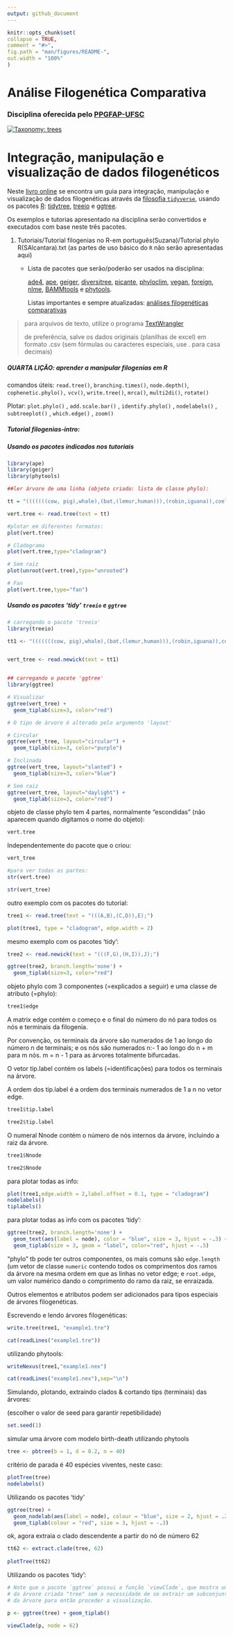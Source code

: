 ```yaml
---
output: github_document
---
```


<!-- README.md is generated from README.Rmd. Please edit that file -->

```r
knitr::opts_chunk$set(
collapse = TRUE,
comment = "#>",
fig.path = "man/figures/README-",
out.width = "100%"
)
```

# Análise Filogenética Comparativa

### Disciplina oferecida pelo [PPGFAP-UFSC](https://ppgfap.posgrad.ufsc.br/)

<!-- badges: start -->

[![Taxonomy: trees](https://img.shields.io/badge/taxonomy-trees-green.svg)](https://yulab-smu.top/treedata-book/chapter1.html#pc)

<!-- badges: end -->

# Integração, manipulação e visualização de dados filogenéticos

Neste [livro online](https://yulab-smu.top/treedata-book/index.html) se encontra um guia para integração, manipulação e visualização de dados filogenéticas através da [filosofia `tidyverse`](https://tidyverse.tidyverse.org/articles/manifesto.html), usando os pacotes [R](https://www.r-project.org): [tidytree](https://CRAN.R-project.org/package=tidytree), [treeio](https://doi.org/10.1093/molbev/msz240) e [ggtree](https://doi.org/10.1111/2041-210X.12628).

Os exemplos e tutorias apresentado na disciplina serão convertidos e executados com base neste três pacotes.

1.  Tutoriais/Tutorial filogenias no R-em português(Suzana)/Tutorial phylo R(SAlcantara).txt (as partes de uso básico do `R` não serão apresentadas aqui)

    -   Lista de pacotes que serão/poderão ser usados na disciplina:

        [ade4](https://cran.r-project.org/web/packages/ade4/index.html "ade4"), [ape](https://cran.r-project.org/web/packages/ape/index.html), [geiger](https://cran.r-project.org/web/packages/geiger/index.html), [diversitree](https://cran.r-project.org/web/packages/diversitree/index.html), [picante](https://cran.r-project.org/web/packages/picante/index.html), [phyloclim](https://cran.r-project.org/web/packages/phyloclim/index.html), [vegan](https://CRAN.R-project.org/package=vegan), [foreign](https://CRAN.R-project.org/package=foreign), [nlme](https://CRAN.R-project.org/package=nlme), [BAMMtools](https://cran.r-project.org/web/packages/BAMMtools/index.html) e [phytools](https://cran.r-project.org/web/packages/phytools/index.html).

        Listas importantes e sempre atualizadas: [análises filogenéticas comparativas](https://cran.r-project.org/web/views/Phylogenetics.html)

> para arquivos de texto, utilize o programa [TextWrangler](https://www.techtudo.com.br/tudo-sobre/textwrangler.html)
>
> de preferência, salve os dados originais (planilhas de excel) em formato .csv (sem fórmulas ou caracteres especiais, use . para casa decimais)

##### QUARTA LIÇÃO: aprender a manipular filogenias em R

comandos úteis: `read.tree()`, `branching.times()`, `node.depth()`, `cophenetic.phylo(),` `vcv()`, `write.tree()`, `mrca()`, `multi2di()`, `rotate()`

Plotar: `plot.phylo()` , `add.scale.bar()` , `identify.phylo()` , `nodelabels()` , `subtreeplot()` , `which.edge()` , `zoom()`

##### Tutorial filogenias-intro:

##### Usando os pacotes indicados nos tutoriais

```r

library(ape)
library(geiger)
library(phytools)

##ler árvore de uma linha (objeto criado: lista de classe phylo):

tt = "(((((((cow, pig),whale),(bat,(lemur,human))),(robin,iguana)),coelacanth),gold_fish),shark);"

vert.tree <- read.tree(text = tt)

#plotar em diferentes formatos:
plot(vert.tree)

# Cladograma
plot(vert.tree,type="cladogram")

# Sem raiz
plot(unroot(vert.tree),type="unrooted")

# Fan
plot(vert.tree,type="fan")
```

##### Usando os pacotes 'tidy' `treeio` e `ggtree`

```r
# carregando o pacote 'treeio'
library(treeio)

tt1 <- "(((((((cow, pig),whale),(bat,(lemur,human))),(robin,iguana)),coelacanth),gold_fish),shark);"


vert_tree <- read.newick(text = tt1)


## carregando o pacote 'ggtree'
library(ggtree)

# Visualizar
ggtree(vert_tree) + 
  geom_tiplab(size=3, color="red")

# O tipo de árvore é alterado pelo argumento 'layout'

# Circular
ggtree(vert_tree, layout="circular") + 
  geom_tiplab(size=3, color="purple")

# Inclinada
ggtree(vert_tree, layout="slanted") + 
  geom_tiplab(size=3, color="blue")

# Sem raiz
ggtree(vert_tree, layout="daylight") + 
  geom_tiplab(size=3, color="red")

```

objeto de classe phylo tem 4 partes, normalmente "escondidas" (não aparecem quando digitamos o nome do objeto):

```r
vert.tree
```

Independentemente do pacote que o criou:

```r
vert_tree
```

```r
#para ver todas as partes:
str(vert.tree)

str(vert_tree)
```

outro exemplo com os pacotes do tutorial:

```r
tree1 <- read.tree(text = "(((A,B),(C,D)),E);")

plot(tree1, type = "cladogram", edge.width = 2)
```

mesmo exemplo com os pacotes 'tidy':

```r
tree2 <- read.newick(text = "(((F,G),(H,I)),J);")

ggtree(tree2, branch.length='none') +
  geom_tiplab(size=3, color="red")
```

objeto phylo com 3 componentes (=explicados a seguir) e uma classe de atributo (=phylo):

```r
tree1$edge
```

A matrix edge contém o começo e o final do número do nó para todos os nós e terminais da filogenia.

Por convenção, os terminais da árvore são numerados de 1 ao longo do número n de terminais; e os nós são numerados n:- 1 ao longo do n + m para m nós. m = n - 1 para as árvores totalmente bifurcadas.

O vetor tip.label contém os labels (=identificações) para todos os terminais na árvore.

A ordem dos tip.label é a ordem dos terminais numerados de 1 a n no vetor edge.

```r
tree1$tip.label

tree2$tip.label
```

O numeral Nnode contém o número de nós internos da árvore, incluindo a raiz da árvore.

```r
tree1$Nnode

tree2$Nnode
```

para plotar todas as info:

```r
plot(tree1,edge.width = 2,label.offset = 0.1, type = "cladogram")
nodelabels()
tiplabels()
```

para plotar todas as info com os pacotes 'tidy':

```r
ggtree(tree2, branch.length='none') +
  geom_text(aes(label = node), color = "blue", size = 3, hjust = -.3) +
  geom_tiplab(size = 3, geom = "label", color="red", hjust = -.5)

```

"phylo" tb pode ter outros componentes, os mais comuns são `edge.length` (um vetor de classe `numeric` contendo todos os comprimentos dos ramos da árvore na mesma ordem em que as linhas no vetor edge; e `root.edge`, um valor numérico dando o comprimento do ramo da raiz, se enraizada.

Outros elementos e atributos podem ser adicionados para tipos especiais de árvores filogenéticas.

Escrevendo e lendo árvores filogenéticas:

```r
write.tree(tree1, "example1.tre")

cat(readLines("example1.tre"))
```

utilizando phytools:

```r
writeNexus(tree1,"example1.nex")

cat(readLines("example1.nex"),sep="\n")
```

Simulando, plotando, extraindo clados & cortando tips (terminais) das árvores:

(escolher o valor de seed para garantir repetibilidade)

```r
set.seed(1)
```

simular uma árvore com modelo birth-death utilizando phytools

```r
tree <- pbtree(b = 1, d = 0.2, n = 40)
```

critério de parada é 40 espécies viventes, neste caso:

```r
plotTree(tree)
nodelabels()
```

Utilizando os pacotes 'tidy'

```r
ggtree(tree) +
  geom_nodelab(aes(label = node), colour = "blue", size = 2, hjust = .2) +
  geom_tiplab(colour = "red", size = 3, hjust = -.3)
```

ok, agora extraia o clado descendente a partir do nó de número 62

```r
tt62 <- extract.clade(tree, 62)
 
plotTree(tt62)
```

Utilizando os pacotes 'tidy':

```r
# Note que o pacote `ggtree` possui a função `viewClade`, que mostra um clado
# da árvore criada "tree" sem a necessidade de se extrair um subconjunto (tt62)
# da árvore para então proceder a visualização. 

p <- ggtree(tree) + geom_tiplab()

viewClade(p, node = 62)
```
